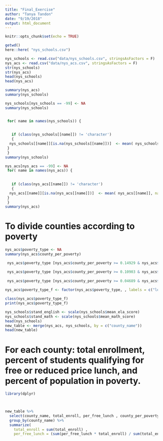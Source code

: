 ```yaml
---
title: "Final_Exercise"
author: "Tanya Tandon"
date: "9/19/2018"
output: html_document
---
```


```r
knitr::opts_chunk$set(echo = TRUE)
```
```r
getwd()
here::here( "nys_schools.csv")

nys_schools <- read.csv("data/nys_schools.csv", stringsAsFactors = F)
nys_acs <- read.csv("data/nys_acs.csv", stringsAsFactors = F)
str(nys_schools)
str(nys_acs)
head(nys_schools)
head(nys_acs)

summary(nys_acs)
summary(nys_schools)

```
```r
nys_schools[nys_schools == -99] <- NA
summary(nys_schools)


 for( name in names(nys_schools)) {
  
   
   if (class(nys_schools[[name]]) != 'character') 
   {
  nys_schools[[name]][is.na(nys_schools[[name]])]  <- mean( nys_schools[[name]], na.rm = T)
 }
 }
summary(nys_schools)

nys_acs[nys_acs == -99] <- NA
 for( name in names(nys_acs)) {
  
   
   if (class(nys_acs[[name]]) != 'character') 
   {
  nys_acs[[name]][is.na(nys_acs[[name]])]  <- mean( nys_acs[[name]], na.rm = T)
 }
 }
summary(nys_acs)
```

# To divide counties according to poverty 
```r
nys_acs$poverty_type <- NA
summary(nys_acs$county_per_poverty)

 nys_acs$poverty_type [nys_acs$county_per_poverty >= 0.14929 & nys_acs$county_per_poverty <0.29935] <- 3

 nys_acs$poverty_type [nys_acs$county_per_poverty >= 0.10903 & nys_acs$county_per_poverty <0.14929] <- 2
 
 nys_acs$poverty_type [nys_acs$county_per_poverty >= 0.04689 & nys_acs$county_per_poverty < 0.109903] <- 1
 
nys_acs$poverty_type_f <- factor(nys_acs$poverty_type, , labels = c("low", "medium", "high")) 

class(nys_acs$poverty_type_f)
print(nys_acs$poverty_type_f)

```
```r
nys_schools$stand_english <- scale(nys_schools$mean_ela_score)
nys_schools$stand_math <- scale(nys_schools$mean_math_score)
head(nys_schools)
new_table <- merge(nys_acs, nys_schools, by = c("county_name"))
head(new_table)

```
# For each county: total enrollment, percent of students qualifying for free or reduced price lunch, and percent of population in poverty.
```r
library(dplyr)
 


new_table %>%
  select(county_name, total_enroll, per_free_lunch , county_per_poverty) %>%
  group_by(county_name) %>%
  summarize(
    total_enroll = sum(total_enroll) ,
    per_free_lunch = (sum(per_free_lunch * total_enroll) / sum(total_enroll)) , county_per_poverty= sum(county_per_poverty*total_enroll)/ sum(total_enroll) )

```


